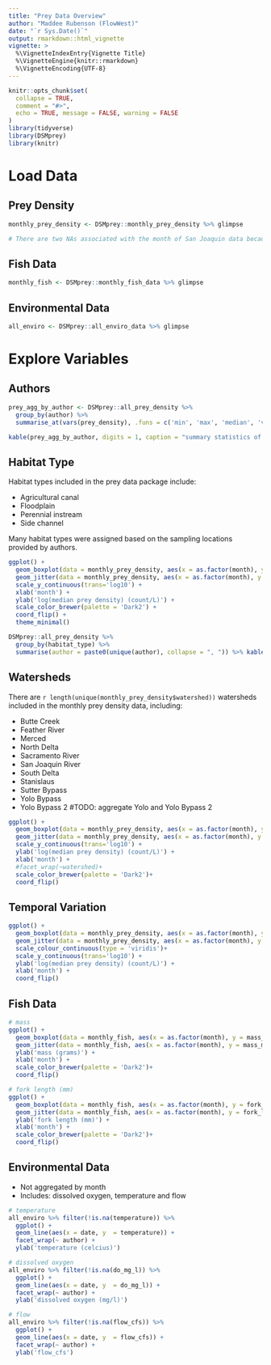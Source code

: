 ```yaml
---
title: "Prey Data Overview"
author: "Maddee Rubenson (FlowWest)"
date: "`r Sys.Date()`"
output: rmarkdown::html_vignette
vignette: >
  %\VignetteIndexEntry{Vignette Title}
  %\VignetteEngine{knitr::rmarkdown}
  %\VignetteEncoding{UTF-8}
---
```


```r
knitr::opts_chunk$set(
  collapse = TRUE,
  comment = "#>",
  echo = TRUE, message = FALSE, warning = FALSE
)
library(tidyverse)
library(DSMprey)
library(knitr)
```

# Load Data 

## Prey Density 


```r
monthly_prey_density <- DSMprey::monthly_prey_density %>% glimpse

# There are two NAs associated with the month of San Joaquin data because data received was aggregated to year

```

## Fish Data 

```r
monthly_fish <- DSMprey::monthly_fish_data %>% glimpse

```

## Environmental Data 

```r
all_enviro <- DSMprey::all_enviro_data %>% glimpse

```

# Explore Variables

## Authors

```r

prey_agg_by_author <- DSMprey::all_prey_density %>%
  group_by(author) %>%
  summarise_at(vars(prey_density), .funs = c('min', 'max', 'median', 'var'), na.rm = TRUE)

kable(prey_agg_by_author, digits = 1, caption = "summary statistics of prey density values across authors included in the prey data package")

```

## Habitat Type

Habitat types included in the prey data package include: 

* Agricultural canal
* Floodplain
* Perennial instream
* Side channel

Many habitat types were assigned based on the sampling locations provided by authors. 

```r

ggplot() +
  geom_boxplot(data = monthly_prey_density, aes(x = as.factor(month), y = median_prey_density), alpha = 0.5) +
  geom_jitter(data = monthly_prey_density, aes(x = as.factor(month), y = median_prey_density, color = habitat_type)) +
  scale_y_continuous(trans='log10') +
  xlab('month') +
  ylab('log(median prey density) (count/L)') +
  scale_color_brewer(palette = 'Dark2') +
  coord_flip() +
  theme_minimal()

DSMprey::all_prey_density %>%
  group_by(habitat_type) %>%
  summarise(author = paste0(unique(author), collapse = ", ")) %>% kable()

```

## Watersheds

There are `r length(unique(monthly_prey_density$watershed))` watersheds included in the monthly prey density data, including:

* Butte Creek
* Feather River
* Merced
* North Delta
* Sacramento River
* San Joaquin River
* South Delta
* Stanislaus
* Sutter Bypass
* Yolo Bypass
* Yolo Bypass 2 #TODO: aggregate Yolo and Yolo Bypass 2

```r
ggplot() +
  geom_boxplot(data = monthly_prey_density, aes(x = as.factor(month), y = median_prey_density), alpha = 0.5) +
  geom_jitter(data = monthly_prey_density, aes(x = as.factor(month), y = median_prey_density, color = watershed)) +
  scale_y_continuous(trans='log10') +
  ylab('log(median prey density) (count/L)') +
  xlab('month') +
  #facet_wrap(~watershed)+
  scale_color_brewer(palette = 'Dark2')+
  coord_flip()

```

## Temporal Variation 

```r
ggplot() +
  geom_boxplot(data = monthly_prey_density, aes(x = as.factor(month), y = median_prey_density), alpha = 0.5) +
  geom_jitter(data = monthly_prey_density, aes(x = as.factor(month), y = median_prey_density, color = year)) +
  scale_colour_continuous(type = 'viridis')+
  scale_y_continuous(trans='log10') +
  ylab('log(median prey density) (count/L)') +
  xlab('month') +
  coord_flip()


```

## Fish Data

```r

# mass
ggplot() +
  geom_boxplot(data = monthly_fish, aes(x = as.factor(month), y = mass_median), alpha = 0.5) +
  geom_jitter(data = monthly_fish, aes(x = as.factor(month), y = mass_median, color = habitat_type)) +
  ylab('mass (grams)') +
  xlab('month') +
  scale_color_brewer(palette = 'Dark2')+
  coord_flip()

# fork length (mm)
ggplot() +
  geom_boxplot(data = monthly_fish, aes(x = as.factor(month), y = fork_length_median), alpha = 0.5) +
  geom_jitter(data = monthly_fish, aes(x = as.factor(month), y = fork_length_median, color = habitat_type)) +
  ylab('fork length (mm)') +
  xlab('month') +
  scale_color_brewer(palette = 'Dark2')+
  coord_flip()

```

## Environmental Data 

* Not aggregated by month
* Includes: dissolved oxygen, temperature and flow 

```r
# temperature
all_enviro %>% filter(!is.na(temperature)) %>%
  ggplot() +
  geom_line(aes(x = date, y  = temperature)) + 
  facet_wrap(~ author) +
  ylab('temperature (celcius)')

# dissolved oxygen
all_enviro %>% filter(!is.na(do_mg_l)) %>%
  ggplot() +
  geom_line(aes(x = date, y  = do_mg_l)) + 
  facet_wrap(~ author) +
  ylab('dissolved oxygen (mg/l)')

# flow
all_enviro %>% filter(!is.na(flow_cfs)) %>%
  ggplot() +
  geom_line(aes(x = date, y  = flow_cfs)) + 
  facet_wrap(~ author) +
  ylab('flow_cfs')


```

